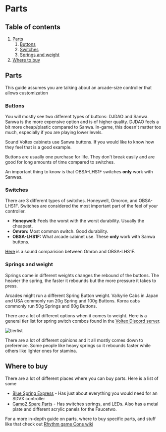 
# Parts

## Table of contents
1. [Parts](/controllers/parts#parts)
    1. [Buttons](/controllers/parts#buttons)
    2. [Switches](/controllers/parts#switches)
    3. [Springs and weight](/controllers/parts#springs-and-weight)
2. [Where to buy](/controllers/parts#where-to-buy)


## Parts
<Callout>
  This guide assumes you are talking about an arcade-size controller that allows customization 
</Callout>

### Buttons
You will mostly see two different types of buttons: DJDAO and Sanwa. Sanwa is
the more expensive option and is of higher quality. DJDAO feels a bit more
cheap/plastic compared to Sanwa. In-game, this doesn't matter too much,
especially if you are playing lower levels.

Sound Voltex cabinets use Sanwa buttons. If you would like to know how they feel that is a good example. 

Buttons are usually one purchase for life. They don't break easily and are good for long amounts of time compared to switches. 

An important thing to know is that OBSA-LHS1F switches **only** work with Sanwas. 

### Switches
There are 3 different types of switches. Honeywell, Omoron, and OBSA-LHS1F. Switches are considered the most important part of the feel of your controller.

- **Honeywell:** Feels the worst with the worst durability. Usually the cheapest. 
- **Omron:** Most common switch. Good durability.
- **OBSA-LHS1F:** What arcade cabinet use. These **only** work with Sanwa buttons. 

[Here](https://www.youtube.com/watch?v=_04T-0zgsy8) is a sound comparision between Omron and OBSA-LHS1F.

### Springs and weight 
Springs come in different weights changes the rebound of the buttons. The
heavier the spring, the faster it rebounds but the more pressure it takes to
press. 

Arcades might run a different Spring Button weight. Valkyrie Cabs in Japan and
USA commonly run 20g Spring and 100g Buttons. Korea cabs commonly run 50g
Springs and 60g Buttons.


There are a lot of different options when it comes to weight. Here is a general tier list for spring switch combos found in the [Voltex Discord server](https://discord.com/invite/sdvx).

![tierlist](/controllers/tierlist.png)

There are a lot of different opinions and it all mostly comes down to preference. Some people like heavy springs so it rebounds faster while others like lighter ones for stamina. 

## Where to buy
There are a lot of different places where you can buy parts. Here is a list of some

- [Blue Spring Express](https://bluespringexpress.net/en-us) - Has just about everything you would need for an SDVX controller
- [Gamo2 Spare Parts](https://www.gamo2.com/en/index.php?dispatch=categories.view&category_id=255) - Has switches springs, and LEDs. Also has a metal plate and different acrylic panels for the Faucetwo.


For a more in-depth guide on parts, where to buy specific parts, and stuff like that check out [Rhythm game Cons wiki](https://rhythm-cons.wiki/)